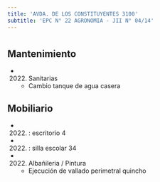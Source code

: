 ```yaml
---
title: 'AVDA. DE LOS CONSTITUYENTES 3100'
subtitle: 'EPC N° 22 AGRONOMIA - JII N° 04/14'
---
```


#


## Mantenimiento

*  (2022) Sanitarias 
    + Cambio tanque de agua casera


## Mobiliario

*  (2022) : escritorio 4 

*  (2022) : silla escolar 34 




*  (2022) Albañileria / Pintura 
    + Ejecución de vallado perimetral  quincho



